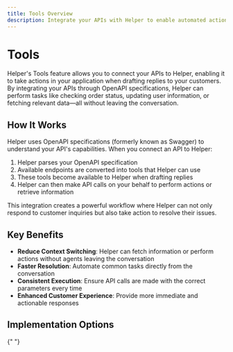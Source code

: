 ```yaml
---
title: Tools Overview
description: Integrate your APIs with Helper to enable automated actions
---
```


# Tools

Helper's Tools feature allows you to connect your APIs to Helper, enabling it to take actions in your application when drafting replies to your customers. By integrating your APIs through OpenAPI specifications, Helper can perform tasks like checking order status, updating user information, or fetching relevant data—all without leaving the conversation.

## How It Works

Helper uses OpenAPI specifications (formerly known as Swagger) to understand your API's capabilities. When you connect an API to Helper:

1. Helper parses your OpenAPI specification
2. Available endpoints are converted into tools that Helper can use
3. These tools become available to Helper when drafting replies
4. Helper can then make API calls on your behalf to perform actions or retrieve information

This integration creates a powerful workflow where Helper can not only respond to customer inquiries but also take action to resolve their issues.

## Key Benefits

- **Reduce Context Switching**: Helper can fetch information or perform actions without agents leaving the conversation
- **Faster Resolution**: Automate common tasks directly from the conversation
- **Consistent Execution**: Ensure API calls are made with the correct parameters every time
- **Enhanced Customer Experience**: Provide more immediate and actionable responses

## Implementation Options

<Cards>
  <Card title="Connecting APIs" href="/docs/tools/connecting-apis" />
  <Card title="Managing Tools" href="/docs/tools/managing-tools" />
  <Card title="OpenAPI Requirements" href="/docs/tools/openapi-requirements" />
</Cards>{" "}
